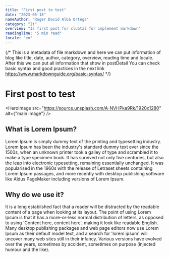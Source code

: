 ```yaml
---
title: "First post to test"
date: "2023-05-18"
nameAuthor: "Roger David Alba Ortega"
category: "It"
overview: "Is first post for clubtal for implement markdown"
readingTime: "5 min read"
locale: "en"
---
```


{/*
This is a metadata of file markdown and here we can put information of blog
like title, date, author, category, overview, reading time and locale.
After this we can put all information that show in postDetail
You can check basic syntax and good practices in the next link https://www.markdownguide.org/basic-syntax/
*/}

# First post to test

<HeroImage src="https://source.unsplash.com/A-NVHPka9Rk/1920x1280" alt={"main image"} />

## What is Lorem Ipsum?


Lorem Ipsum is simply dummy text of the printing and typesetting industry. Lorem Ipsum has been the industry's standard dummy text ever since the 1500s, when an unknown printer took a galley of type and scrambled it to make a type specimen book. It has survived not only five centuries, but also the leap into electronic typesetting, remaining essentially unchanged. It was popularised in the 1960s with the release of Letraset sheets containing Lorem Ipsum passages, and more recently with desktop publishing software like Aldus PageMaker including versions of Lorem Ipsum.

## Why do we use it?

It is a long established fact that a reader will be distracted by the readable content of a page when looking at its layout. The point of using Lorem Ipsum is that it has a more-or-less normal distribution of letters, as opposed to using 'Content here, content here', making it look like readable English. Many desktop publishing packages and web page editors now use Lorem Ipsum as their default model text, and a search for 'lorem ipsum' will uncover many web sites still in their infancy. Various versions have evolved over the years, sometimes by accident, sometimes on purpose (injected humour and the like).
